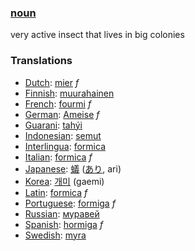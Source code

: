 ===[[noun]]===
very active insect that lives in big colonies
===Translations===
*[[Dutch]]: [[mier]] ''f''
*[[Finnish]]: [[muurahainen]]
*[[French]]: [[fourmi]] ''f''
*[[German]]: [[Ameise]] ''f''
*[[Guarani]]: [[tahýi]]
*[[Indonesian]]: [[semut]]
*[[Interlingua]]: [[formica]]
*[[Italian]]: [[formica]] ''f''
*[[Japanese]]: [[蟻]] ([[あり]], ari)
*[[Korea]]: [[개미]] (gaemi)
*[[Latin]]: [[formica]] ''f''
*[[Portuguese]]: [[formiga]] ''f''
*[[Russian]]: [[муравей]]
*[[Spanish]]: [[hormiga]] ''f''
*[[Swedish]]: [[myra]]